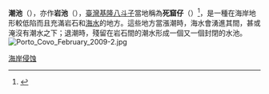 '''潮池'''（{{lang-en|Tide pool}}），亦作'''岩池'''（{{lang|en|Rock pool}}），[[臺灣|臺灣]][[基隆|基隆]][[八斗子|八斗子]]當地稱為'''死窟仔'''（{{lang-nan-tw|sí-khut-á}}）<ref>{{cite web | language = zh-tw | publisher = 八斗子漁村文物館 | title = 從八斗子嫁到八斗子，一生一世的漁村兒女－許桂英 | url = http://badouzi.blogspot.com/2014/12/blog-post.html | author = 許桂英口述∕許焜山整理 | date = 2014-12-03 | accessdate = 2021-10-25 | archive-date = 2021-10-27 | archive-url = https://web.archive.org/web/20211027093422/http://badouzi.blogspot.com/2014/12/blog-post.html | dead-url = no }}</ref>，是一種在海岸地形較低陷而且充滿岩石和[[海水|海水]]的地方。這些地方當漲潮時，海水會湧進其間，甚或淹沒有潮水之下；退潮時，殘留在岩石間的潮水形成一個又一個封閉的水池。
[[File:Porto_Covo_February_2009-2.jpg|thumb]]

{{沿海地区地理}}
{{Authority control}}
[[Category:海岸侵蚀|]]